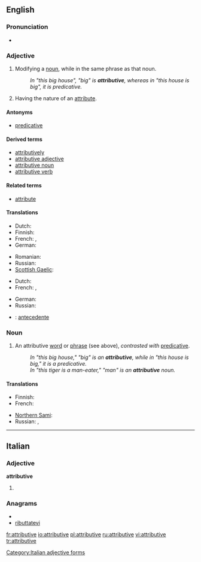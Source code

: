==English==

===Pronunciation===
{{rfp|lang=en}}
* {{a|US}} {{IPA|/ə.ˈtrɪ.bju.tɪv/}}

===Adjective===
{{en-adj}}

# {{grammar|of a word or phrase}} Modifying a [[noun]], while in the same phrase as that noun.
#: ''In "this big house", "big" is '''attributive''', whereas in "this house is big", it is predicative.''
# Having the nature of an [[attribute]].

====Antonyms====
* [[predicative]]

====Derived terms====
* [[attributively]]
* [[attributive adjective]]
* [[attributive noun]]
* [[attributive verb]]

====Related terms====
* [[attribute]]

====Translations====
{{trans-top|of, or being an attributive}}
* Dutch: {{t+|nl|attributief}}
* Finnish: {{t|fi|attributiivinen}}
* French: {{t+|fr|attributif|m}}, {{t+|fr|attributive|f}}
* German: {{t|de|attributiv}}
{{trans-mid}}
* Romanian: {{t|ro|atributiv|m|n}}
* Russian: {{t|ru|определительный|tr=opredelítel'nyj}}
* [[Scottish Gaelic]]: {{t|gd|buaidh-aithriseach}}
{{trans-bottom}}

{{trans-top|having the nature of an attribute}}
* Dutch: {{t+|nl|attributief}}
* French: {{t+|fr|attributif|m}}, {{t+|fr|attributive|f}}
{{trans-mid}}
* German: {{t|de|attributiv}}
* Russian: {{t|ru|атрибутивный|tr=atributívnyj}}
{{trans-bottom}}

{{checktrans-top}}
* {{ttbc|es}}: [[antecedente]]
{{trans-bottom}}

===Noun===
{{wikipedia}}
{{en-noun}}

# {{grammar}} An attributive [[word]] or [[phrase]] (see above), ''contrasted with'' [[predicative]].
#: ''In "this big house," "big" is an '''attributive''', while in "this house is big," it is a predicative.''
#: ''In "this tiger is a man-eater," "man" is an '''attributive''' noun.''

====Translations====
{{trans-top|a word or phrase that modifies a noun and is part of the noun's noun phrase}}
* Finnish: {{t-|fi|attributiivi}}
* French: {{t|fr|épithète|m}}
{{trans-mid}}
* [[Northern Sami]]: {{tø|se|attribuhtta}}
* Russian: {{t|ru|определение|n|tr=opredelénije|sc=Cyrl}}, {{t|ru|атрибутив|m|tr=atributív|sc=Cyrl}}
{{trans-bottom}}

----

==Italian==

===Adjective===
'''attributive''' {{f}}

# {{feminine plural of|attributivo|lang=it}}

===Anagrams===
* {{alphagram|abeiirtttuv}}
* [[ributtatevi#Italian|ributtatevi]]

[[Category:Italian adjective forms]]

[[fr:attributive]]
[[io:attributive]]
[[pl:attributive]]
[[ru:attributive]]
[[vi:attributive]]
[[tr:attributive]]